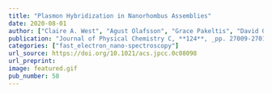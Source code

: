 ```yaml
---
title: "Plasmon Hybridization in Nanorhombus Assemblies"
date: 2020-08-01
author: ["Claire A. West", "Agust Olafsson", "Grace Pakeltis", "David Garfinkel", "Philip D. Rack", "David J. Masiello", "Jon P. Camden", "Juan Carlos Idrobo"]
publication: "Journal of Physical Chemistry C, **124**, _pp. 27009-27016_ (2020)."
categories: ["fast_electron_nano-spectroscopy"]
url_source: https://doi.org/10.1021/acs.jpcc.0c08098
url_preprint: 
image: featured.gif
pub_number: 58
---
```

